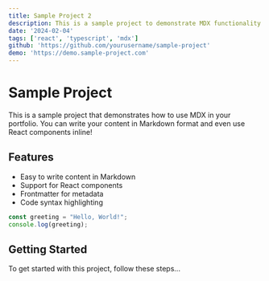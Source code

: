 ```yaml
---
title: Sample Project 2 
description: This is a sample project to demonstrate MDX functionality
date: '2024-02-04'
tags: ['react', 'typescript', 'mdx']
github: 'https://github.com/yourusername/sample-project'
demo: 'https://demo.sample-project.com'
---
```


# Sample Project

This is a sample project that demonstrates how to use MDX in your portfolio. 
You can write your content in Markdown format and even use React components inline!

## Features

- Easy to write content in Markdown
- Support for React components
- Frontmatter for metadata
- Code syntax highlighting

```typescript
const greeting = "Hello, World!";
console.log(greeting);
```

## Getting Started

To get started with this project, follow these steps... 
